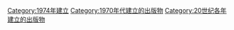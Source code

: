 {{Cat topic in year| topic=建立的出版物| year=1974}}

[[Category:1974年建立|Category:1974年建立]]
[[Category:1970年代建立的出版物|Category:1970年代建立的出版物]]
[[Category:20世纪各年建立的出版物|Category:20世纪各年建立的出版物]]